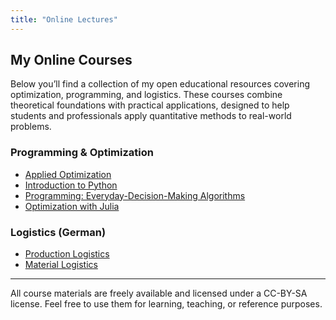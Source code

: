 ```yaml
---
title: "Online Lectures"
---
```


## My Online Courses

Below you'll find a collection of my open educational resources covering optimization, programming, and logistics. These courses combine theoretical foundations with practical applications, designed to help students and professionals apply quantitative methods to real-world problems.

### Programming & Optimization

- [Applied Optimization](https://beyondsimulations.github.io/Applied-Optimization/)
- [Introduction to Python](https://beyondsimulations.github.io/Introduction-to-Python/)
- [Programming: Everyday-Decision-Making Algorithms](https://beyondsimulations.github.io/Programming-Everyday-Decisions/)
- [Optimization with Julia](https://beyondsimulations.github.io/Optimization-with-Julia/)

### Logistics (German)

- [Production Logistics](https://beyondsimulations.github.io/Produktionswirtschaft/)
- [Material Logistics](https://beyondsimulations.github.io/Materiallogistik/)

---

All course materials are freely available and licensed under a CC-BY-SA license. Feel free to use them for learning, teaching, or reference purposes.
